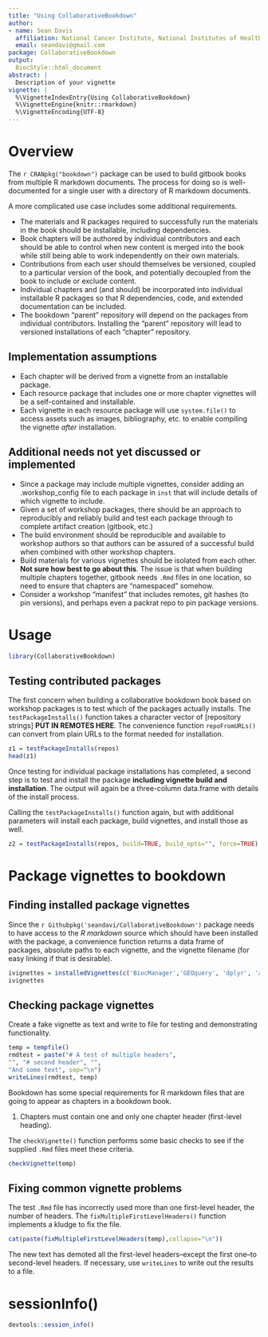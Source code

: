 ```yaml
---
title: "Using CollaborativeBookdown"
author:
- name: Sean Davis
  affiliation: National Cancer Institute, National Institutes of Health
  email: seandavi@gmail.com
package: CollaborativeBookdown
output:
  BiocStyle::html_document
abstract: |
  Description of your vignette
vignette: |
  %\VignetteIndexEntry{Using CollaborativeBookdown}
  %\VignetteEngine{knitr::rmarkdown}
  %\VignetteEncoding{UTF-8}
---
```


# Overview

The `r CRANpkg("bookdown")` package can be used to build gitbook books
from multiple R markdown documents. The process for doing so is
well-documented for a single user with a directory of R markdown
documents.

A more complicated use case includes some additional requirements.

- The materials and R packages required to successfully run the
materials in the book should be installable, including dependencies.
- Book chapters will be authored by individual contributors and each
should be able to control when new content is merged into the book
while still being able to work independently on their own materials.
- Contributions from each user should themselves be versioned, coupled
to a particular version of the book, and potentially decoupled from
the book to include or exclude content.
- Individual chapters and (and should) be incorporated into individual
installable R packages so that R dependencies, code, and extended
documentation can be included.
- The bookdown "parent" repository will depend on the packages from
individual contributors. Installing the "parent" repository will lead
to versioned installations of each "chapter" repository.

## Implementation assumptions

- Each chapter will be derived from a vignette from an installable
  package.
- Each resource package that includes one or more chapter vignettes
will be a self-contained and installable.
- Each vignette in each resource package will use `system.file()` to
access assets such as images, bibliography, etc. to enable compiling
the vignette *after* installation.

## Additional needs not yet discussed or implemented

- Since a package may include multiple vignettes, consider adding an
  .workshop_config file to each package in `inst` that will include
  details of which vignette to include.
- Given a set of workshop packages, there should be an approach to
  reproducibly and reliably build and test each package through to
  complete artifact creation (gitbook, etc.)
- The build environment should be reproducible and available to
  workshop authors so that authors can be assured of a successful
  build when combined with other workshop chapters.
- Build materials for various vignettes should be isolated from each
  other. **Not sure how best to go about this**. The issue is that
  when building multiple chapters together, gitbook needs `.Rmd` files
  in one location, so need to ensure that chapters are "namespaced"
  somehow. 
- Consider a workshop "manifest" that includes remotes, git hashes (to
  pin versions), and perhaps even a packrat repo to pin package
  versions.



# Usage

```r
library(CollaborativeBookdown)
```

## Testing contributed packages

The first concern when building a collaborative bookdown book based on
workshop packages is to test which of the packages actually
installs. The `testPackageInstalls()` function takes a character
vector of [repository strings] **PUT IN REMOTES HERE**.  The
convenience function `repoFromURLs()` can convert from plain URLs to
the format needed for installation.


```r
z1 = testPackageInstalls(repos)
head(z1)
```

Once testing for individual package installations has completed,
a second step is to test and install the package **including 
vignette build and installation**. The output will again be a
three-column data.frame with details of the install process.

Calling the `testPackageInstalls()` function again, but with additional
parameters will install each package, build vignettes, and install those
as well.


```r
z2 = testPackageInstalls(repos, build=TRUE, build_opts="", force=TRUE)
```

# Package vignettes to bookdown

## Finding installed package vignettes

Since the `r Githubpkg('seandavi/CollaborativeBookdown')` package needs
to have access to the *R markdown* source which should have been installed
with the package, a convenience function returns a data frame of packages, 
absolute paths to each vignette, and the vignette filename (for easy linking
if that is desirable).

```r
ivignettes = installedVignettes(c('BiocManager','GEOquery', 'dplyr', 'abc'))
ivignettes
```


## Checking package vignettes

Create a fake vignette as text and write to file for testing and
demonstrating functionality.

```r
temp = tempfile()
rmdtest = paste("# A test of multiple headers",
"", "# second header", "",
"And some text", sep="\n")
writeLines(rmdtest, temp)
```

Bookdown has some special requirements for R markdown files that are going
to appear as chapters in a bookdown book.

1. Chapters must contain one and only one chapter header (first-level
   heading).

The `checkVignette()` function performs some basic checks to see if the 
supplied `.Rmd` files meet these criteria.

```r
checkVignette(temp)
```

## Fixing common vignette problems

The test `.Rmd` file has incorrectly used more than one first-level
header, the number of headers. The `fixMultipleFirstLevelHeaders()`
function implements a kludge to fix the file.

```r
cat(paste(fixMultipleFirstLevelHeaders(temp),collapse="\n"))
```

The new text has demoted all the first-level headers--except the first
one--to second-level headers. If necessary, use `writeLines` to write
out the results to a file.


# sessionInfo()

```r
devtools::session_info()
```
